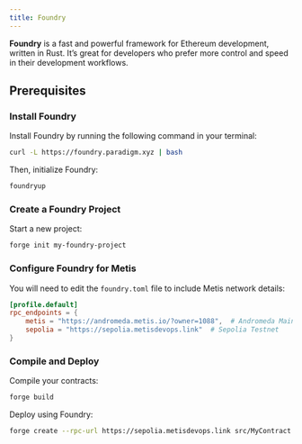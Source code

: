 ```yaml
---
title: Foundry
---
```



**Foundry** is a fast and powerful framework for Ethereum development, written in Rust. It’s great for developers who prefer more control and speed in their development workflows.

## Prerequisites

<Cards>
  <Card title={"Set Up Environment"} href="../environment"></Card>
</Cards>

<Steps>
<Step>

### Install Foundry

Install Foundry by running the following command in your terminal:

```bash
curl -L https://foundry.paradigm.xyz | bash
```

Then, initialize Foundry:

```bash
foundryup
```

</Step>

<Step>

### Create a Foundry Project

Start a new project:

```bash
forge init my-foundry-project
```

</Step>

<Step>

### Configure Foundry for Metis

You will need to edit the `foundry.toml` file to include Metis network details:

```toml
[profile.default]
rpc_endpoints = {
    metis = "https://andromeda.metis.io/?owner=1088",  # Andromeda Mainnet
    sepolia = "https://sepolia.metisdevops.link"  # Sepolia Testnet
}
```

</Step>

<Step>

### Compile and Deploy

Compile your contracts:

```bash
forge build
```

Deploy using Foundry:

```bash
forge create --rpc-url https://sepolia.metisdevops.link src/MyContract.sol:MyContract
```

</Step>
</Steps>
